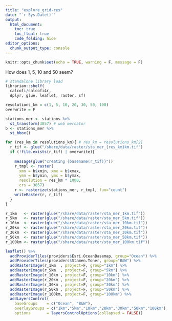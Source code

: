 ```yaml
---
title: "explore_grid-res"
date: "`r Sys.Date()`"
output: 
  html_document:
    toc: true
    toc_float: true
    code_folding: hide
editor_options: 
  chunk_output_type: console
---
```


```r
knitr::opts_chunk$set(echo = TRUE, warning = F, message = F)
```

How does 1, 5, 10 and 50 seem?

```r
# standalone library load
librarian::shelf(
  calcofi/calcofi4r, 
  dplyr, glue, leaflet, raster, sf)

resolutions_km = c(1, 5, 10, 20, 30, 50, 100)
overwrite = F

stations_mer <- stations %>% 
  st_transform(3857) # web mercator 
b <- stations_mer %>% 
  st_bbox()

for (res_km in resolutions_km){ # res_km = resolutions_km[2]
  r_tif <- glue("/share/data/raster/sta_mer_{res_km}km.tif")
  if (!file.exists(r_tif) | overwrite){
    
    message(glue("creating {basename(r_tif)}"))
    r_tmpl <- raster(
      xmn = b$xmin, xmx = b$xmax, 
      ymn = b$ymin, ymx = b$ymax,
      resolution = res_km * 1000,
      crs = 3857)
    r <- rasterize(stations_mer, r_tmpl, fun="count")
    writeRaster(r, r_tif)
  }
}

r_1km   <- raster(glue("/share/data/raster/sta_mer_1km.tif"))
r_5km   <- raster(glue("/share/data/raster/sta_mer_5km.tif"))
r_10km  <- raster(glue("/share/data/raster/sta_mer_10km.tif"))
r_20km  <- raster(glue("/share/data/raster/sta_mer_20km.tif"))
r_30km  <- raster(glue("/share/data/raster/sta_mer_30km.tif"))
r_50km  <- raster(glue("/share/data/raster/sta_mer_50km.tif"))
r_100km <- raster(glue("/share/data/raster/sta_mer_100km.tif"))

leaflet() %>% 
  addProviderTiles(providers$Esri.OceanBasemap, group="Ocean") %>% 
  addProviderTiles(providers$Stamen.Toner, group="B&W") %>% 
  addRasterImage(r_1km  , project=F, group="1km") %>% 
  addRasterImage(r_5km  , project=F, group="5km") %>% 
  addRasterImage(r_10km , project=F, group="10km") %>% 
  addRasterImage(r_20km , project=F, group="20km") %>% 
  addRasterImage(r_30km , project=F, group="30km") %>% 
  addRasterImage(r_50km , project=F, group="50km") %>% 
  addRasterImage(r_100km, project=F, group="100km") %>% 
  addLayersControl(
    baseGroups    = c("Ocean", "B&W"),
    overlayGroups = c("1km","5km","10km","20km","30km","50km","100km"),
    options       = layersControlOptions(collapsed = FALSE))
```

